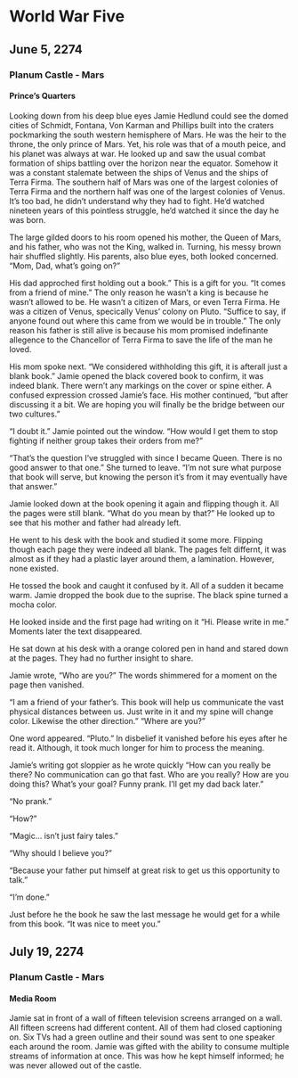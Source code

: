 # World War Five

## June 5, 2274

### Planum Castle - Mars

#### Prince’s Quarters

Looking down from his deep blue eyes Jamie Hedlund could see the domed cities of Schmidt, Fontana, Von Karman and Phillips built into the craters pockmarking the south western hemisphere of Mars. He was the heir to the throne, the only prince of Mars. Yet, his role was that of a mouth peice, and his planet was always at war. He looked up and saw the usual combat formation of ships battling over the horizon near the equator. Somehow it was a constant stalemate between the ships of Venus and the ships of Terra Firma. The southern half of Mars was one of the largest colonies of Terra Firma and the northern half was one of the largest colonies of Venus. It’s too bad, he didn’t understand why they had to fight. He’d watched nineteen years of this pointless struggle, he’d watched it since the day he was born. 

The large gilded doors to his room opened his mother, the Queen of Mars, and his father, who was not the King, walked in. Turning, his messy brown hair shuffled slightly. His parents, also blue eyes, both looked concerned. “Mom, Dad, what’s going on?”  

His dad approched first holding out a book.” This is a gift for you. “It comes from a friend of mine.” The only reason he wasn’t a king is because he wasn’t allowed to be. He wasn’t a citizen of Mars, or even Terra Firma. He was a citizen of Venus, specically Venus’ colony on Pluto. “Suffice to say, if anyone found out where this came from we would be in trouble.” The only reason his father is still alive is because his mom promised indefinante allegence to the Chancellor of Terra Firma to save the life of the man he loved. 

His mom spoke next. “We considered withholding this gift, it is afterall just a blank book.” Jamie opened the black covered book to confirm, it was indeed blank. There wern’t any markings on the cover or spine either. A confused expression crossed Jamie’s face. His mother continued, “but after discussing it a bit. We are hoping you will finally be the bridge between our two cultures.”
 
“I doubt it.” Jamie pointed out the window. “How would I get them to stop fighting if neither group takes their orders from me?” 

“That’s the question I’ve struggled with since I became Queen. There is no good answer to that one.” She turned to leave. “I’m not sure what purpose that book will serve, but knowing the person it’s from it may eventually have that answer.” 

Jamie looked down at the book opening it again and flipping though it. All the pages were still blank. “What do you mean by that?” He looked up to see that his mother and father had already left. 

He went to his desk with the book and studied it some more. Flipping though each page they were indeed all blank. The pages felt differnt, it was almost as if they had a plastic layer around them, a lamination. However, none existed. 

He tossed the book and caught it confused by it. All of a sudden it became warm. Jamie dropped the book due to the suprise. The black spine turned a mocha color.  

He looked inside and the first page had writing on it “Hi. Please write in me.” Moments later the text disappeared. 

He sat down at his desk with a orange colored pen in hand and stared down at the pages. They had no further insight to share. 

Jamie wrote, “Who are you?” The words shimmered for a moment on the page then vanished. 

“I am a friend of your father’s. This book will help us communicate the vast physical distances between us. Just write in it and my spine will change color. Likewise the other direction.” 
“Where are you?” 

One word appeared. “Pluto.” In disbelief it vanished before his eyes after he read it. Although, it took much longer for him to process the meaning.

Jamie’s writing got sloppier as he wrote quickly “How can you really be there? No communication can go that fast. Who are you really? How are you doing this? What’s your goal? Funny prank. I’ll get my dad back later.”

“No prank.”

“How?”

“Magic... isn’t just fairy tales.”

“Why should I believe you?”

“Because your father put himself at great risk to get us this opportunity to talk.”

“I’m done.”

Just before he the book he saw the last message he would get for a while from this book. “It was nice to meet you.” 

## July 19, 2274

### Planum Castle - Mars

#### Media Room

Jamie sat in front of a wall of fifteen television screens arranged on a wall. All fifteen screens had different content. All of them had closed captioning on. Six TVs had a green outline and their sound was sent to one speaker each around the room. Jamie was gifted with the ability to consume multiple streams of information at once. This was how he kept himself informed; he was never allowed out of the castle. 